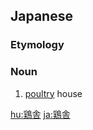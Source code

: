 ==Japanese==
{{ja-kanjitab|けい|しゃ|yomi=on}}

===Etymology===
{{suffix|鶏|舎|lang=ja|t1=chicken|t2=house|sort=けいしゃ}}

===Noun===
{{ja-noun|けいしゃ}}
# {{lb|ja|agriculture|sort=けいしゃ}} [[poultry]] house

[[hu:鶏舎]]
[[ja:鶏舎]]